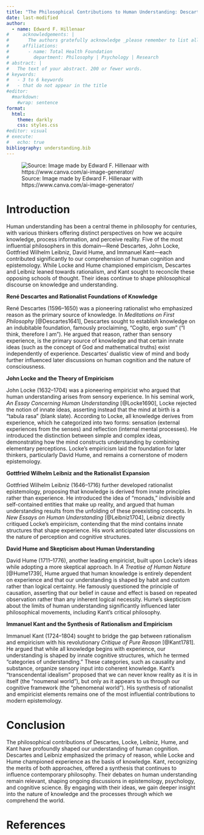 ```yaml
---
title: "The Philosophical Contributions to Human Understanding: Descartes, Locke, Leibniz, Hume, and Kant"
date: last-modified
author:
  - name: Edward F. Hillenaar
#     acknowledgements: | 
#       The authors gratefully acknowledge _please remember to list all relevant funding sources in the non-anonymized (unblinded) version_.
#     affiliations:
#       - name: Total Health Foundation
#         department: Philosophy | Psychology | Research
# abstract: |
#   The text of your abstract. 200 or fewer words.
# keywords:
#   - 3 to 6 keywords
#   - that do not appear in the title
#editor: 
  #markdown: 
    #wrap: sentence
format: 
  html:
    theme: darkly
    css: styles.css
#editor: visual
# execute: 
#   echo: true
bibliography: understanding.bib
---
```


![Source: Image made by Edward F. Hillenaar with https://www.canva.com/ai-image-generator/](understanding.png)

# **Introduction**

Human understanding has been a central theme in philosophy for centuries, with various thinkers offering distinct perspectives on how we acquire knowledge, process information, and perceive reality. Five of the most influential philosophers in this domain—René Descartes, John Locke, Gottfried Wilhelm Leibniz, David Hume, and Immanuel Kant—each contributed significantly to our comprehension of human cognition and epistemology. While Locke and Hume championed empiricism, Descartes and Leibniz leaned towards rationalism, and Kant sought to reconcile these opposing schools of thought. Their ideas continue to shape philosophical discourse on knowledge and understanding.

**René Descartes and Rationalist Foundations of Knowledge**

René Descartes (1596–1650) was a pioneering rationalist who emphasized reason as the primary source of knowledge. In *Meditations on First Philosophy* [@Descartes1641], Descartes sought to establish knowledge on an indubitable foundation, famously proclaiming, "Cogito, ergo sum" ("I think, therefore I am"). He argued that reason, rather than sensory experience, is the primary source of knowledge and that certain innate ideas (such as the concept of God and mathematical truths) exist independently of experience. Descartes’ dualistic view of mind and body further influenced later discussions on human cognition and the nature of consciousness.

**John Locke and the Theory of Empiricism**

John Locke (1632–1704) was a pioneering empiricist who argued that human understanding arises from sensory experience. In his seminal work, *An Essay Concerning Human Understanding* [@Locke1690], Locke rejected the notion of innate ideas, asserting instead that the mind at birth is a "tabula rasa" (blank slate). According to Locke, all knowledge derives from experience, which he categorized into two forms: sensation (external experiences from the senses) and reflection (internal mental processes). He introduced the distinction between simple and complex ideas, demonstrating how the mind constructs understanding by combining elementary perceptions. Locke’s empiricism laid the foundation for later thinkers, particularly David Hume, and remains a cornerstone of modern epistemology.

**Gottfried Wilhelm Leibniz and the Rationalist Expansion**

Gottfried Wilhelm Leibniz (1646–1716) further developed rationalist epistemology, proposing that knowledge is derived from innate principles rather than experience. He introduced the idea of "monads," indivisible and self-contained entities that make up reality, and argued that human understanding results from the unfolding of these preexisting concepts. In *New Essays on Human Understanding* [@Leibniz1704], Leibniz directly critiqued Locke’s empiricism, contending that the mind contains innate structures that shape experience. His work anticipated later discussions on the nature of perception and cognitive structures.

**David Hume and Skepticism about Human Understanding**

David Hume (1711–1776), another leading empiricist, built upon Locke’s ideas while adopting a more skeptical approach. In *A Treatise of Human Nature* [@Hume1739], Hume argued that human knowledge is entirely dependent on experience and that our understanding is shaped by habit and custom rather than logical certainty. He famously questioned the principle of causation, asserting that our belief in cause and effect is based on repeated observation rather than any inherent logical necessity. Hume’s skepticism about the limits of human understanding significantly influenced later philosophical movements, including Kant’s critical philosophy.

**Immanuel Kant and the Synthesis of Rationalism and Empiricism**

Immanuel Kant (1724–1804) sought to bridge the gap between rationalism and empiricism with his revolutionary *Critique of Pure Reason* [@Kant1781]. He argued that while all knowledge begins with experience, our understanding is shaped by innate cognitive structures, which he termed "categories of understanding." These categories, such as causality and substance, organize sensory input into coherent knowledge. Kant’s "transcendental idealism" proposed that we can never know reality as it is in itself (the "noumenal world"), but only as it appears to us through our cognitive framework (the "phenomenal world"). His synthesis of rationalist and empiricist elements remains one of the most influential contributions to modern epistemology.

# **Conclusion**

The philosophical contributions of Descartes, Locke, Leibniz, Hume, and Kant have profoundly shaped our understanding of human cognition. Descartes and Leibniz emphasized the primacy of reason, while Locke and Hume championed experience as the basis of knowledge. Kant, recognizing the merits of both approaches, offered a synthesis that continues to influence contemporary philosophy. Their debates on human understanding remain relevant, shaping ongoing discussions in epistemology, psychology, and cognitive science. By engaging with their ideas, we gain deeper insight into the nature of knowledge and the processes through which we comprehend the world.

# **References**
